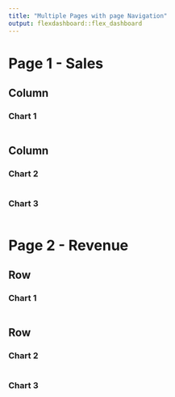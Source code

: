 ---
title: "Multiple Pages with page Navigation"
output: flexdashboard::flex_dashboard
---

Page 1 - Sales {data-navmenu="Annual Report"}
===================================== 

Column
----------------------------------------------------------------
### Chart 1
    
```{r}
```

Column
----------------------------------------------------------------
### Chart 2

```{r}
```

### Chart 3
```{r}

```

Page 2 - Revenue {data-navmenu="Annual Report" data-orientation=rows}
=====================================     

Row 
-------------------------

### Chart 1
    
```{r}
```

Row
---------------------------
### Chart 2

```{r}
```

### Chart 3

```{r}

```

